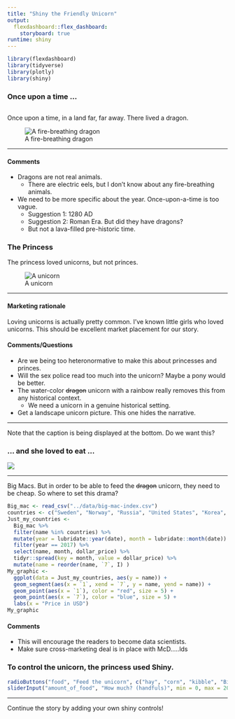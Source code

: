 ```yaml
---
title: "Shiny the Friendly Unicorn"
output: 
  flexdashboard::flex_dashboard:
    storyboard: true
runtime: shiny
---
```


```r
library(flexdashboard)
library(tidyverse)
library(plotly)
library(shiny)
```

### Once upon a time ...

```r
```

Once upon a time, in a land far, far away. There lived a dragon.

![A fire-breathing dragon](https://vignette.wikia.nocookie.net/emporea/images/d/d9/Black_dragon_preloader.jpg/revision/latest/scale-to-width-down/430?cb=20160216171424)

*** 

#### Comments

* Dragons are not real animals. 
    - There are electric eels, but I don't know about any fire-breathing animals.
* We need to be more specific about the year. Once-upon-a-time is too vague.
    - Suggestion 1: 1280 AD
    - Suggestion 2: Roman Era. But did they have dragons?
    - But not a lava-filled pre-historic time. 

### The Princess

The princess loved unicorns, but not princes.

![A unicorn](https://i.pinimg.com/originals/00/20/8a/00208aa103b9f215e87ad0ba4e221746.png)

*** 

#### Marketing rationale

Loving unicorns is actually pretty common. I've known little girls who loved unicorns. This should be excellent market placement for our story.

#### Comments/Questions

* Are we being too heteronormative to make this about princesses and princes. 
* Will the sex police read too much into the unicorn? Maybe a pony would be better.
* The water-color ~~dragon~~ unicorn with a rainbow really removes this from any historical context.
    - We need a unicorn in a genuine historical setting.
* Get a landscape unicorn picture. This one hides the narrative.

-----

Note that the caption is being displayed at the bottom. Do we want this?

### ... and she loved to eat ...

![](https://cdn.instructables.com/FYJ/GFKS/J7RS7L2O/FYJGFKSJ7RS7L2O.LARGE.jpg?auto=webp&width=827)

***

Big Macs. But in order to be able to feed the ~~dragon~~ unicorn, they need to be cheap. So where to set this drama?

```r
Big_mac <- read_csv("../data/big-mac-index.csv")
countries <- c("Sweden", "Norway", "Russia", "United States", "Korea", "Japan", "Malaysia", "India", "China", "Pakistan", "Taiwan", "Britain", "Ecuador", "Argentina")
Just_my_countries <-
  Big_mac %>%
  filter(name %in% countries) %>%
  mutate(year = lubridate::year(date), month = lubridate::month(date)) %>%
  filter(year == 2017) %>%
  select(name, month, dollar_price) %>%
  tidyr::spread(key = month, value = dollar_price) %>%
  mutate(name = reorder(name, `7`, I) )
My_graphic <- 
  ggplot(data = Just_my_countries, aes(y = name)) +
  geom_segment(aes(x = `1`, xend = `7`, y = name, yend = name)) +
  geom_point(aes(x = `1`), color = "red", size = 5) +
  geom_point(aes(x = `7`), color = "blue", size = 5) +
  labs(x = "Price in USD")
My_graphic
```

#### Comments

* This will encourage the readers to become data scientists.
* Make sure cross-marketing deal is in place with McD.....lds

### To control the unicorn, the princess used Shiny.

```r
radioButtons("food", "Feed the unicorn", c("hay", "corn", "kibble", "Big Mac"))
sliderInput("amount_of_food", "How much? (handfuls)", min = 0, max = 20, value = 10)
```

***

Continue the story by adding your own shiny controls!